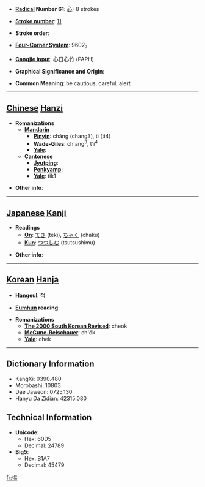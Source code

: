 * '''[[Wiktionary:Chinese radical index| Radical]] Number 61''': [[Wiktionary:Chinese radical index 心|心]]+8 strokes

* '''[[Wiktionary:Chinese total strokes index|Stroke number]]''': [[Wiktionary:Chinese total strokes index 11|11]]

* '''Stroke order''': 

* '''[[Wiktionary:Chinese four corner index|Four-Corner System]]''': 9602<sub>7</sub>

* '''[[Wiktionary:Chinese Cangjie index|Cangjie input]]''': 心日心竹 (PAPH)

* '''Graphical Significance and Origin''': 

* '''Common Meaning''': be cautious, careful, alert

----

== [[Chinese]] [[Hanzi]] ==

* '''Romanizations'''
** '''[[Mandarin]]'''
*** '''[[Pinyin]]''': chǎng (chang3), tì (ti4)
*** '''[[Wade-Giles]]''': ch'ang<sup>3</sup>, t'i<sup>4</sup>
*** '''[[Yale]]''': 
** '''[[Cantonese]]'''
*** '''[[Jyutping]]''':
*** '''[[Penkyamp]]''': 
*** '''[[Yale]]''': tik1

* '''Other info''': 

----

== [[Japanese]] [[Kanji]] ==

* '''Readings'''
** '''[[On]]''': [[てき]] (teki), [[ちゃく]] (chaku)
** '''[[Kun]]''': [[つつしむ]] (tsutsushimu)

* '''Other info''':  

----

== [[Korean]] [[Hanja]] ==

* '''[[Hangeul]]''': 척

* '''[[Eumhun]] reading''': 

* '''Romanizations'''
** '''[[The 2000 South Korean Revised Romanization|The 2000 South Korean Revised]]''': cheok
** '''[[McCune-Reischauer]]''': ch'ŏk
** '''[[Yale]]''': chek

----

== Dictionary Information ==

* KangXi: 0390.480
* Morobashi: 10803
* Dae Jaweon: 0725.130
* Hanyu Da Zidian: 42315.080

== Technical Information ==

* '''Unicode''':
** Hex: 60D5
** Decimal: 24789
* '''Big5''':
** Hex: B1A7
** Decimal: 45479

[[fr:惕]]